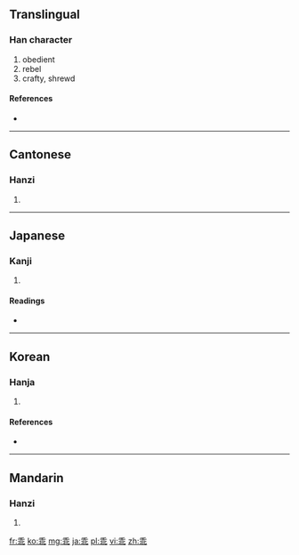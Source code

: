 ==Translingual==

===Han character===
{{Han char|rn=4|rad=丿|as=07|sn=8|four=2011<sub>1</sub>|canj=竹十中心 (HJLP)}}

# obedient
# rebel
# crafty, shrewd

====References====
* {{Han ref|kx=0083.030|dkj=00149|dj=0166.260|hdz=10038.180|uh=4E56|ud=20054|bh=A8C4|bd=43204}}

----

==Cantonese==

===Hanzi===
{{yue-hanzi|jyut=|y=gwaai1}}

# {{defn|Cantonese|sort=丿07}}

----

==Japanese==

===Kanji===
{{ja-kanji|grade=|rs=丿07}}

# {{defn|Japanese|sort=丿07}}

====Readings====
* {{ja-readings|on=[[かい]] (kai)|kun=[[もどる]] (modoru), [[そむく]] (somuku)}}

----

==Korean==

===Hanja===
{{ko-hanja|hangeul=괴|rv=goe|mr=koe|eumhun=어그러질|ehrv=eogeureojil|ehmr=ǒgǔrǒjil|ehy=}}

# {{defn|Korean|sort=丿07}}

====References====
* {{Hanja ref|nav=8170}}

----

==Mandarin==

===Hanzi===
{{cmn-hanzi|pin=[[guāi]] ([[guai1]])|wg=kuai<sup>1</sup>}}

# {{defn|Mandarin|sort=丿07}}

[[fr:乖]]
[[ko:乖]]
[[mg:乖]]
[[ja:乖]]
[[pl:乖]]
[[vi:乖]]
[[zh:乖]]